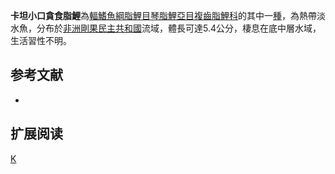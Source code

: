 {{Speciesbox 
| genus = Microstomatichthyoborus
| species = katangae
| status = LC
| status_system = IUCN3.1
| authority =  [[David|David]] & [[Poll|Poll]], 1937
| synonyms = 
}}
'''卡坦小口貪食脂鯉'''為[[輻鰭魚綱|輻鰭魚綱]][[脂鯉目|脂鯉目]][[琴脂鯉亞目|琴脂鯉亞目]][[複齒脂鯉科|複齒脂鯉科]]的其中一[[種|種]]，為熱帶淡水魚，分布於[[非洲|非洲]][[剛果民主共和國|剛果民主共和國]]流域，體長可達5.4公分，棲息在底中層水域，生活習性不明。

==参考文献==
{{refbegin}}
*{{FishBase_species|genus=Microstomatichthyoborus|species=katangae |year=2014|month=1}}
{{refend}}

== 扩展阅读 ==
{{refbegin}}
{{wikispecies-inline|Microstomatichthyoborus katangae|卡坦小口貪食脂鯉}}
{{refend}}

{{Taxonbar|from=Q526144}}

[[Category:小口貪食脂鯉屬|K]]


{{魚類小作品}}